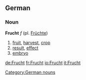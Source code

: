 ==German==
===Noun===
'''Frucht''' ''f'' (pl. [[Früchte]])
#[[fruit]], [[harvest]], [[crop]]
#[[result]], [[effect]]
#[[embryo]]

[[Category:German nouns]]

[[de:Frucht]]
[[fr:Frucht]]
[[io:Frucht]]
[[it:Frucht]]